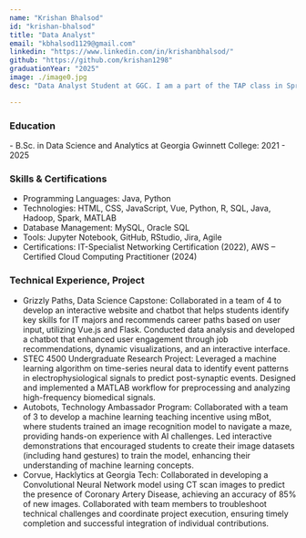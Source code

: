 ```yaml
---
name: "Krishan Bhalsod"
id: "krishan-bhalsod"
title: "Data Analyst"
email: "kbhalsod1129@gmail.com"
linkedin: "https://www.linkedin.com/in/krishanbhalsod/"
github: "https://github.com/krishan1298"
graduationYear: "2025"
image: ./image0.jpg
desc: "Data Analyst Student at GGC. I am a part of the TAP class in Spring 2025. My group and I created an interactive mBot project where students create their own gestures to control the robot's movements. The  goal is to teach students how AI works and the challenges faced with training"

---
```


### Education
<div>
- B.Sc. in Data Science and Analytics at Georgia Gwinnett College: 2021 - 2025
</div>

### Skills & Certifications
<ul>
  <li> Programming Languages: Java, Python</li>
  <li>Technologies: HTML, CSS, JavaScript, Vue, Python, R, SQL, Java, Hadoop, Spark, MATLAB</li>
  <li>Database Management: MySQL, Oracle SQL</li>
  <li>Tools: Jupyter Notebook, GitHub, RStudio, Jira, Agile</li>
  <li>Certifications: IT-Specialist Networking Certification (2022), AWS – Certified Cloud Computing Practitioner (2024)</li>
</ul>



### Technical Experience, Project
<ul>
  <li>Grizzly Paths, Data Science Capstone: Collaborated in a team of 4 to develop an interactive website and chatbot that helps students identify key skills for IT majors and recommends career paths based on user input, utilizing Vue.js and Flask. Conducted data analysis and developed a chatbot that enhanced user engagement through job recommendations, dynamic visualizations, and an interactive interface. </li>
  <li>STEC 4500 Undergraduate Research Project: Leveraged a machine learning algorithm on time-series neural data to identify event patterns in electrophysiological signals to predict post-synaptic events. Designed and implemented a MATLAB workflow for preprocessing and analyzing high-frequency biomedical signals. </li>
  <li>Autobots, Technology Ambassador Program: Collaborated with a team of 3 to develop a machine learning teaching incentive using mBot, where students trained an image recognition model to navigate a maze, providing hands-on experience with AI challenges. Led interactive demonstrations that encouraged students to create their image datasets (including hand gestures) to train the model, enhancing their understanding of machine learning concepts. </li>
  <li>Corvue, Hacklytics at Georgia Tech: Collaborated in developing a Convolutional Neural Network model using CT scan images to predict the presence of Coronary Artery Disease, achieving an accuracy of 85% of new images. Collaborated with team members to troubleshoot technical challenges and coordinate project execution, ensuring timely completion and successful integration of individual contributions.</li>
</ul>

